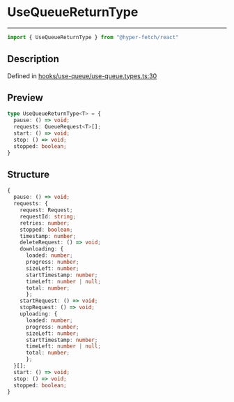 

# UseQueueReturnType

<div class="api-docs__separator" data-reactroot="">

---

</div><div class="api-docs__import" data-reactroot="">

```ts
import { UseQueueReturnType } from "@hyper-fetch/react"
```

</div><div class="api-docs__section">

## Description

</div><div class="api-docs__description"><span class="api-docs__do-not-parse">



</span></div><p class="api-docs__definition">

Defined in [hooks/use-queue/use-queue.types.ts:30](https://github.com/BetterTyped/hyper-fetch/blob/cc329b91/packages/react/src/hooks/use-queue/use-queue.types.ts#L30)

</p><div class="api-docs__section">

## Preview

</div><div class="api-docs__preview type">

```ts
type UseQueueReturnType<T> = {
  pause: () => void; 
  requests: QueueRequest<T>[]; 
  start: () => void; 
  stop: () => void; 
  stopped: boolean; 
}
```

</div><div class="api-docs__section">

## Structure

</div><div class="api-docs__returns">

```ts
{
  pause: () => void;
  requests: {
    request: Request;
    requestId: string;
    retries: number;
    stopped: boolean;
    timestamp: number;
    deleteRequest: () => void;
    downloading: {
      loaded: number;
      progress: number;
      sizeLeft: number;
      startTimestamp: number;
      timeLeft: number | null;
      total: number;
      };
    startRequest: () => void;
    stopRequest: () => void;
    uploading: {
      loaded: number;
      progress: number;
      sizeLeft: number;
      startTimestamp: number;
      timeLeft: number | null;
      total: number;
      };
  }[];
  start: () => void;
  stop: () => void;
  stopped: boolean;
}
```

</div>